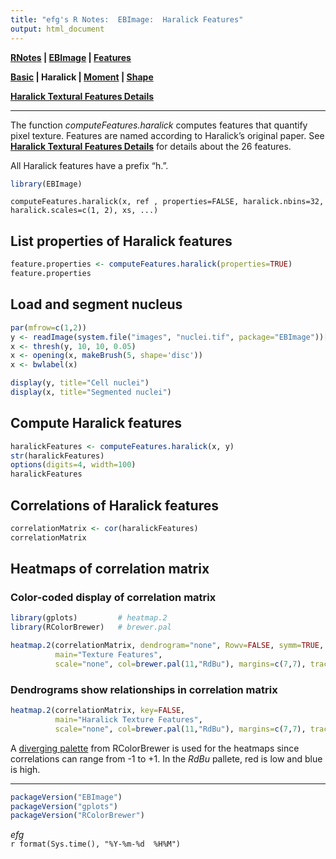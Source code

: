 ```yaml
---
title: "efg's R Notes:  EBImage:  Haralick Features"
output: html_document
---
```


**[RNotes](../../index.html) | [EBImage](index.html) | [Features](Features.html)**

**[Basic](Features-Basic.html) | Haralick | [Moment](Features-Moment.html) | [Shape](Features-Shape.html)** 

**[Haralick Textural Features Details](Haralick-Textural-Features.html)**

*****

The function *computeFeatures.haralick* computes features that quantify pixel texture. Features are named according to Haralick's original paper. See **[Haralick Textural Features Details](Haralick-Textural-Features.html)** for details about the 26 features. 

All Haralick features have a prefix "h.".  

```r
library(EBImage)
```

```
computeFeatures.haralick(x, ref , properties=FALSE, haralick.nbins=32, haralick.scales=c(1, 2), xs, ...)
```

## List properties of Haralick features
```r
feature.properties <- computeFeatures.haralick(properties=TRUE)
feature.properties
```

## Load and segment nucleus

```r
par(mfrow=c(1,2))
y <- readImage(system.file("images", "nuclei.tif", package="EBImage"))[,,1]
x <- thresh(y, 10, 10, 0.05)
x <- opening(x, makeBrush(5, shape='disc'))
x <- bwlabel(x)

display(y, title="Cell nuclei")
display(x, title="Segmented nuclei")
```

## Compute Haralick features

```r
haralickFeatures <- computeFeatures.haralick(x, y)
str(haralickFeatures)
options(digits=4, width=100)
haralickFeatures
```

## Correlations of Haralick features

```r
correlationMatrix <- cor(haralickFeatures)
correlationMatrix
```

## Heatmaps of correlation matrix

### Color-coded display of correlation matrix

```r
library(gplots)         # heatmap.2
library(RColorBrewer)   # brewer.pal
```

```r
heatmap.2(correlationMatrix, dendrogram="none", Rowv=FALSE, symm=TRUE,
          main="Texture Features",
          scale="none", col=brewer.pal(11,"RdBu"), margins=c(7,7), trace="none")
```

### Dendrograms show relationships in correlation matrix

```r
heatmap.2(correlationMatrix, key=FALSE,
          main="Haralick Texture Features",
          scale="none", col=brewer.pal(11,"RdBu"), margins=c(7,7), trace="none")
```

A [diverging palette](../../package/RColorBrewer/index.html) from RColorBrewer is used for the heatmaps since correlations can range from -1 to +1. In the *RdBu* pallete, red is low and blue is high.

*****

```r
packageVersion("EBImage")
packageVersion("gplots")
packageVersion("RColorBrewer")
```

*efg*  
`r format(Sys.time(), "%Y-%m-%d  %H%M")`  
